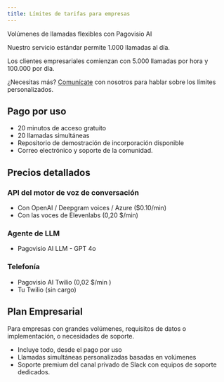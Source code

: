 ```yaml
---
title: Límites de tarifas para empresas
---
```


Volúmenes de llamadas flexibles con Pagovisio AI

Nuestro servicio estándar permite 1.000 llamadas al día.

Los clientes empresariales comienzan con 5.000 llamadas por hora y 100.000 por día.

¿Necesitas más? [Comunícate](https://www.precallai.com/enterprise-inquiry) con nosotros para hablar sobre los límites personalizados.

## Pago por uso

- 20 minutos de acceso gratuito
- 20 llamadas simultáneas
- Repositorio de demostración de incorporación disponible
- Correo electrónico y soporte de la comunidad.

## Precios detallados

### API del motor de voz de conversación

- Con OpenAI / Deepgram voices / Azure ($0.10/min)
- Con las voces de Elevenlabs (0,20 $/min)

### Agente de LLM

- Pagovisio AI LLM - GPT 4o

### Telefonía

- Pagovisio AI Twilio (0,02 $/min )
- Tu Twilio (sin cargo)

## Plan Empresarial

Para empresas con grandes volúmenes, requisitos de datos o implementación, o necesidades de soporte.

- Incluye todo, desde el pago por uso
- Llamadas simultáneas personalizadas basadas en volúmenes
- Soporte premium del canal privado de Slack con equipos de soporte dedicados.
